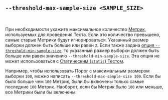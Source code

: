 ## `--threshold-max-sample-size <SAMPLE_SIZE>`

<br />

При необходимости укажите максимальное количество [Метрик][metric], используемых для проведения Теста. Если это количество превышено, самые старые Метрики будут игнорироваться. Указанный размер выборки должен быть больше или равен `2`. Если также задана [опция `--threshold-min-sample-size`][threshold min sample size option], то указанный размер выборки должен быть больше или равен значению `--threshold-min-sample-size`. Эта опция не может использоваться с [Статическим (`static`) Тестом][static].

Например, чтобы использовать Порог с максимальным размером выборки `100`, можно написать `--threshold-max-sample-size 100`. Если бы было больше чем `100` Метрик, были бы включены только самые последние `100` Метрик. Наоборот, если бы Метрик было `100` или меньше, все Метрики были бы включены.

[metric]: /ru/docs/explanation/benchmarking/#metric

[threshold min sample size option]: #--threshold-min-sample-size-sample-size
[static]: #static